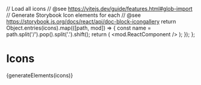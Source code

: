 // Load all icons
// @see https://vitejs.dev/guide/features.html#glob-import
// Generate Storybook Icon elements for each
// @see https://storybook.js.org/docs/react/api/doc-block-icongallery
  return Object.entries(icons).map(([path, mod]) => {
    const name = path.split('/').pop().split('.').shift();
    return (
      <IconItem name={name} key={name}>
        <mod.ReactComponent />
      </IconItem>
    );
  });
};

<Meta title="Assets/Icons" />

# Icons

<IconGallery>{generateElements(icons)}</IconGallery>
